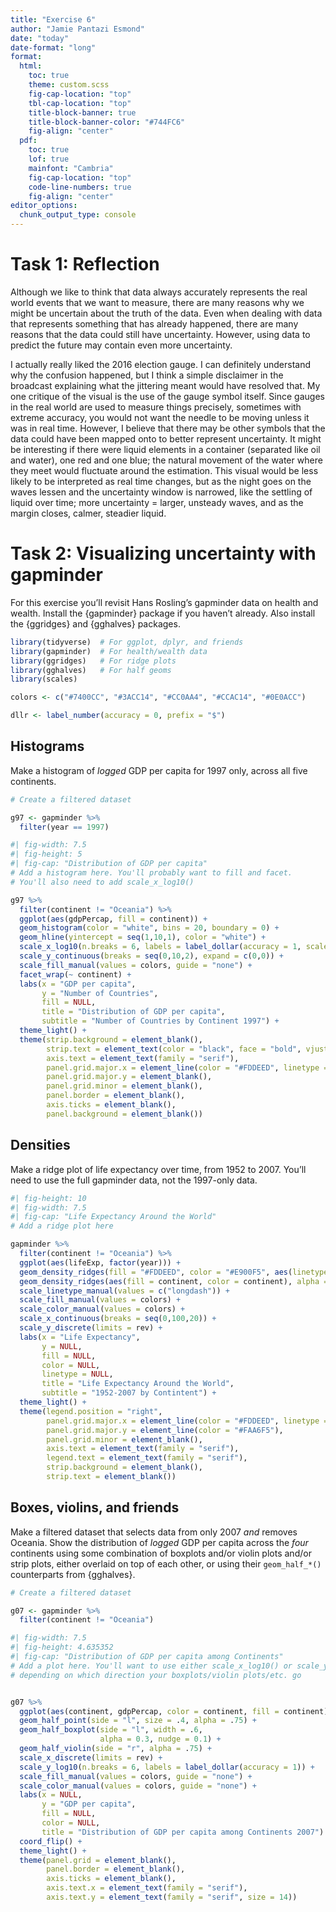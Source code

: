 ```yaml
---
title: "Exercise 6"
author: "Jamie Pantazi Esmond"
date: "today"
date-format: "long"
format: 
  html: 
    toc: true
    theme: custom.scss
    fig-cap-location: "top"
    tbl-cap-location: "top"
    title-block-banner: true
    title-block-banner-color: "#744FC6"
    fig-align: "center"
  pdf: 
    toc: true
    lof: true
    mainfont: "Cambria"
    fig-cap-location: "top"
    code-line-numbers: true
    fig-align: "center"
editor_options: 
  chunk_output_type: console
---
```


\newpage

# Task 1: Reflection

Although we like to think that data always accurately represents the real world events that we want to measure, there are many reasons why we might be uncertain about the truth of the data. Even when dealing with data that represents something that has already happened, there are many reasons that the data could still have uncertainty. However, using data to predict the future may contain even more uncertainty.

I actually really liked the 2016 election gauge. I can definitely understand why the confusion happened, but I think a simple disclaimer in the broadcast explaining what the jittering meant would have resolved that. My one critique of the visual is the use of the gauge symbol itself. Since gauges in the real world are used to measure things precisely, sometimes with extreme accuracy, you would not want the needle to be moving unless it was in real time. However, I believe that there may be other symbols that the data could have been mapped onto to better represent uncertainty. It might be interesting if there were liquid elements in a container (separated like oil and water), one red and one blue; the natural movement of the water where they meet would fluctuate around the estimation. This visual would be less likely to be interpreted as real time changes, but as the night goes on the waves lessen and the uncertainty window is narrowed, like the settling of liquid over time; more uncertainty = larger, unsteady waves, and as the margin closes, calmer, steadier liquid.

\newpage

# Task 2: Visualizing uncertainty with gapminder

For this exercise you'll revisit Hans Rosling's gapminder data on health and wealth. Install the {gapminder} package if you haven't already. Also install the {ggridges} and {gghalves} packages.

```r
library(tidyverse)  # For ggplot, dplyr, and friends
library(gapminder)  # For health/wealth data
library(ggridges)   # For ridge plots
library(gghalves)   # For half geoms
library(scales)

colors <- c("#7400CC", "#3ACC14", "#CC0AA4", "#CCAC14", "#0E0ACC")

dllr <- label_number(accuracy = 0, prefix = "$")

```

## Histograms

Make a histogram of *logged* GDP per capita for 1997 only, across all five continents.

```r
# Create a filtered dataset

g97 <- gapminder %>% 
  filter(year == 1997)

```

```r
#| fig-width: 7.5
#| fig-height: 5
#| fig-cap: "Distribution of GDP per capita"
# Add a histogram here. You'll probably want to fill and facet.
# You'll also need to add scale_x_log10()

g97 %>% 
  filter(continent != "Oceania") %>% 
  ggplot(aes(gdpPercap, fill = continent)) +
  geom_histogram(color = "white", bins = 20, boundary = 0) +
  geom_hline(yintercept = seq(1,10,1), color = "white") + 
  scale_x_log10(n.breaks = 6, labels = label_dollar(accuracy = 1, scale_cut = cut_short_scale())) +
  scale_y_continuous(breaks = seq(0,10,2), expand = c(0,0)) +
  scale_fill_manual(values = colors, guide = "none") +
  facet_wrap(~ continent) +
  labs(x = "GDP per capita",
       y = "Number of Countries",
       fill = NULL,
       title = "Distribution of GDP per capita",
       subtitle = "Number of Countries by Continent 1997") +
  theme_light() +
  theme(strip.background = element_blank(),
        strip.text = element_text(color = "black", face = "bold", vjust = -1.5),
        axis.text = element_text(family = "serif"),
        panel.grid.major.x = element_line(color = "#FDDEED", linetype = "longdash"),
        panel.grid.major.y = element_blank(),
        panel.grid.minor = element_blank(),
        panel.border = element_blank(),
        axis.ticks = element_blank(),
        panel.background = element_blank())

```

## Densities

Make a ridge plot of life expectancy over time, from 1952 to 2007. You'll need to use the full gapminder data, not the 1997-only data.

```r
#| fig-height: 10
#| fig-width: 7.5
#| fig-cap: "Life Expectancy Around the World"
# Add a ridge plot here

gapminder %>% 
  filter(continent != "Oceania") %>% 
  ggplot(aes(lifeExp, factor(year))) +
  geom_density_ridges(fill = "#FDDEED", color = "#E900F5", aes(linetype = "World")) +
  geom_density_ridges(aes(fill = continent, color = continent), alpha = .5) +
  scale_linetype_manual(values = c("longdash")) +
  scale_fill_manual(values = colors) +
  scale_color_manual(values = colors) +
  scale_x_continuous(breaks = seq(0,100,20)) +
  scale_y_discrete(limits = rev) +
  labs(x = "Life Expectancy",
       y = NULL,
       fill = NULL,
       color = NULL,
       linetype = NULL,
       title = "Life Expectancy Around the World",
       subtitle = "1952-2007 by Contintent") +
  theme_light() +
  theme(legend.position = "right",
        panel.grid.major.x = element_line(color = "#FDDEED", linetype = "longdash"),
        panel.grid.major.y = element_line(color = "#FAA6F5"),
        panel.grid.minor = element_blank(),
        axis.text = element_text(family = "serif"),
        legend.text = element_text(family = "serif"),
        strip.background = element_blank(),
        strip.text = element_blank())


```

## Boxes, violins, and friends

Make a filtered dataset that selects data from only 2007 *and* removes Oceania. Show the distribution of *logged* GDP per capita across the *four* continents using some combination of boxplots and/or violin plots and/or strip plots, either overlaid on top of each other, or using their `geom_half_*()` counterparts from {gghalves}.

```r
# Create a filtered dataset

g07 <- gapminder %>% 
  filter(continent != "Oceania")

```

```r
#| fig-width: 7.5
#| fig-height: 4.635352
#| fig-cap: "Distribution of GDP per capita among Continents"
# Add a plot here. You'll want to use either scale_x_log10() or scale_y_log10(),
# depending on which direction your boxplots/violin plots/etc. go


g07 %>% 
  ggplot(aes(continent, gdpPercap, color = continent, fill = continent)) +
  geom_half_point(side = "l", size = .4, alpha = .75) + 
  geom_half_boxplot(side = "l", width = .6, 
                    alpha = 0.3, nudge = 0.1) +
  geom_half_violin(side = "r", alpha = .75) +
  scale_x_discrete(limits = rev) +
  scale_y_log10(n.breaks = 6, labels = label_dollar(accuracy = 1)) +
  scale_fill_manual(values = colors, guide = "none") +
  scale_color_manual(values = colors, guide = "none") +
  labs(x = NULL,
       y = "GDP per capita",
       fill = NULL,
       color = NULL,
       title = "Distribution of GDP per capita among Continents 2007") +
  coord_flip() +
  theme_light() +
  theme(panel.grid = element_blank(),
        panel.border = element_blank(),
        axis.ticks = element_blank(),
        axis.text.x = element_text(family = "serif"),
        axis.text.y = element_text(family = "serif", size = 14))

```

